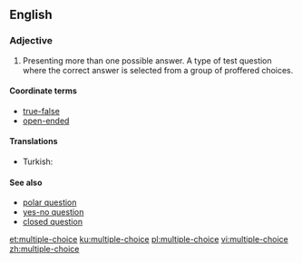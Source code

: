 ==English==

===Adjective===
{{wikipedia|dab=Multiple-choice|lang=en}}
{{en-adj|head=[[multiple]]-[[choice]]|-}}

# Presenting more than one possible answer. A type of test question where the correct answer is selected from a group of proffered choices.

====Coordinate terms====
* [[true-false]]
* [[open-ended]]

====Translations====
{{trans-top}}
* Turkish: {{t|tr|çoktan seçmeli}}
{{trans-mid}}
{{trans-bottom}}

====See also====
* [[polar question]]
* [[yes-no question]]
* [[closed question]]

[[et:multiple-choice]]
[[ku:multiple-choice]]
[[pl:multiple-choice]]
[[vi:multiple-choice]]
[[zh:multiple-choice]]